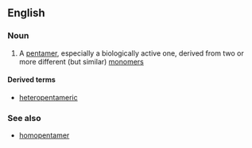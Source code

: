 ==English==

===Noun===
{{en-noun}}

# {{context|chemistry|biochemistry|lang=en}} A [[pentamer]], especially a biologically active one, derived from two or more different (but similar) [[monomer]]s

====Derived terms====
* [[heteropentameric]]

===See also===
* [[homopentamer]]